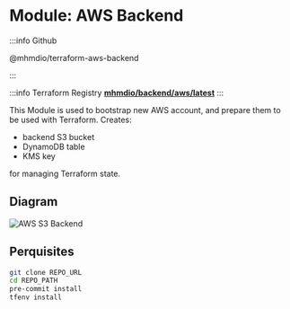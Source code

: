 
# Module: AWS Backend

:::info Github

<FaGithub /> @mhmdio/terraform-aws-backend

:::

:::info Terraform Registry
**[mhmdio/backend/aws/latest](https://registry.terraform.io/modules/mhmdio/backend/aws/latest)**
:::

This Module is used to bootstrap new AWS account, and prepare them to be used with
Terraform. Creates:

- backend S3 bucket
- DynamoDB table
- KMS key

for managing Terraform state.

## Diagram

![AWS S3 Backend](../diagrams/aws_s3_backend.png)

## Perquisites

```bash
git clone REPO_URL
cd REPO_PATH
pre-commit install
tfenv install
```
